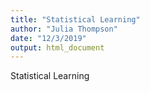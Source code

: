 ```yaml
---
title: "Statistical Learning"
author: "Julia Thompson"
date: "12/3/2019"
output: html_document
---
```


Statistical Learning